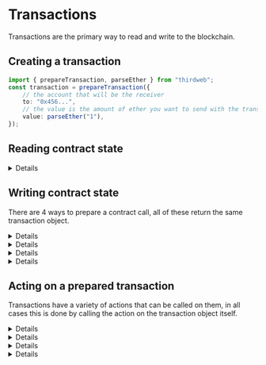 
# Transactions

Transactions are the primary way to read and write to the blockchain.

## Creating a transaction

```ts
import { prepareTransaction, parseEther } from "thirdweb";
const transaction = prepareTransaction({
	// the account that will be the receiver
	to: "0x456...",
	// the value is the amount of ether you want to send with the transaction
	value: parseEther("1"),
});
```

## Reading contract state

<Details summary='readContract' startExpanded>

You can read contract state directly using the `readContract` function.

```ts
import { readContract } from "thirdweb";

const balance = await readContract({
	//  ^? const balance: bigint
	contract: contract,
	method: "function balanceOf(address) view returns (uint256)",
	params: ["0x123..."],
});
```

</Details>

## Writing contract state

There are 4 ways to prepare a contract call, all of these return the same transaction object.

<Details summary="Method Signature" id='method-signature'>

```ts
import { prepareContractCall, parseEther } from "thirdweb";

const tx = prepareContractCall({
	contract,
	// pass the method signature that you want to call
	method: "function mintTo(address to, uint256 amount)",
	// and the params for that method
	// their types are automatically inferred based on the method signature
	params: ["0x123...", parseEther("100")],
});
```

</Details>

<Details summary="Explicit Contract ABI" id='explicit-abi'>

```ts
import { getContract, prepareContractCall, parseEther } from "thirdweb";

const contract = getContract({
  client,
	chainId,
  // the abi for the contract is defined here
  abi: [
    ...
    {
      name: "mintTo",
      inputs: [
        {
          type: "address",
          name: "to",
        },
        {
          type: "uint256",
          name: "amount",
        },
      ],
      type: "function",
    }
    ...
  ],
});

const tx = prepareContractCall({
  contract,
  // we get auto-completion for all the available functions on the contract ABI
  method: "mintTo",
  // including full type-safety for the params
  params: ["0x123...", parseEther("100")],
});
```

</Details>

<Details summary="ABI snippet" id='abi-snippet'>

```ts
import { prepareContractCall, parseEther } from "thirdweb";

const tx = prepareContractCall({
	contract,
	// Pass a snippet of the ABI for the method you want to call.
	method: {
		name: "mintTo",
		inputs: [
			{
				type: "address",
				name: "to",
			},
			{
				type: "uint256",
				name: "amount",
			},
		],
		type: "function",
	},
	// The Types of `params` are automatically inferred based on the ABI inputs.
	params: ["0x123...", parseEther("100")],
});
```

</Details>

<Details summary="Automatic ABI Resolution" id='automatic-abi-resolution'>

<Callout title="Please note" variant="warning">

This method is convenient, however it is also:

- the least performant at runtime (it has to resolve the ABI of the contract and then match the method name you provide)
- the least type-safe (you lose type safety for your params)

There are cases where you specifically _need_ to be able to resolve methods dynamically at runtime, in which case this method is useful.

</Callout>

```ts
import { prepareContractCall, resolveMethod, parseEther } from "thirdweb";
const tx = prepareContractCall({
	contract,
	// in this case we only pass the name of the method we want to call
	method: resolveMethod("mintTo"),
	// however using this method we lose type safety for our params
	params: ["0x123...", parseEther("100")],
});
```

</Details>

## Acting on a prepared transaction

Transactions have a variety of actions that can be called on them, in all cases this is done by calling the action on the transaction object itself.

<Details summary='estimateGas'>

Estimating gas cost for a transaction

```ts
import { estimateGas } from "thirdweb";

const gasEstimate = await estimateGas({ transaction });
```

</Details>

<Details summary='sendTransaction'>

Send the prepared transaction to the blockchain. Sending a transaction requires a wallet.

See [Wallets](/typescript/v5/wallets) for more information on how to create a wallet.

```ts
import { sendTransaction } from "thirdweb";
import { privateKeyWallet } from "thirdweb/wallets";

const wallet = privateKeyWallet({ client });

const transactionResult = await sendTransaction({
	transaction,
	wallet,
});
```

</Details>

<Details summary="waitForReceipt">

Wait for a transaction to be mined and get the transaction receipt.

```ts
import { waitForReceipt } from "thirdweb";

const wallet = privateKeyWallet({ client });

const transactionResult = await sendTransaction({
	transaction,
	wallet,
});

const receipt = await waitForReceipt(transactionResult);
```

</Details>

<Details summary='readContract'>

Reading contract state using a transaction.

```ts
import { prepareContractCall, readTransaction } from "thirdweb";

const tx = prepareContractCall({
	contract,
	method: "function balanceOf(address) view returns (uint256)",
	params: ["0x123..."],
});

const balance = await readTransaction(tx);
//    ^? const balance: bigint
```

</Details>
